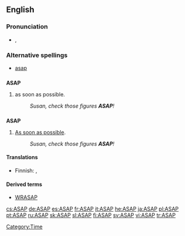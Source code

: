 ==English==

===Pronunciation===
* {{IPA|/ˌeɪ.ɛs.eɪˈpi/|/ˈeɪ.sæp/}}, {{SAMPA|/%eI.Es.eI"pi/|/"eI.s{p/}}

===Alternative spellings===
* [[asap]]

==={{initialism}}===
'''ASAP'''

# as soon as possible.
#: ''Susan, check those figures '''ASAP'''!''

==={{acronym}}===
'''ASAP'''

# [[as soon as possible|As soon as possible]].
#: ''Susan, check those figures '''ASAP'''!''

====Translations====
{{trans-top|as soon as possible}}
* Finnish: {{t-|fi|asap}}, {{t+|fi|ASAP}}
{{trans-mid}}
{{trans-bottom}}

====Derived terms====
* [[WRASAP]]

[[Category:Time]]

[[cs:ASAP]]
[[de:ASAP]]
[[es:ASAP]]
[[fr:ASAP]]
[[it:ASAP]]
[[he:ASAP]]
[[ja:ASAP]]
[[pl:ASAP]]
[[pt:ASAP]]
[[ru:ASAP]]
[[sk:ASAP]]
[[sl:ASAP]]
[[fi:ASAP]]
[[sv:ASAP]]
[[vi:ASAP]]
[[tr:ASAP]]
